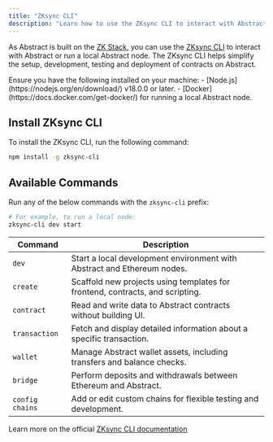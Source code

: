 ```yaml
---
title: "ZKsync CLI"
description: "Learn how to use the ZKsync CLI to interact with Abstract or a local Abstract node."
---
```


As Abstract is built on the [ZK Stack](https://docs.zksync.io/zk-stack), you can use the
[ZKsync CLI](https://docs.zksync.io/build/zksync-cli) to interact with Abstract or run a local Abstract node.
The ZKsync CLI helps simplify the setup, development, testing and deployment of contracts on Abstract.

<Accordion title="Prerequisites">
  Ensure you have the following installed on your machine:
  - [Node.js](https://nodejs.org/en/download/) v18.0.0 or later.
  - [Docker](https://docs.docker.com/get-docker/) for running a local Abstract node.
</Accordion>

## Install ZKsync CLI

To install the ZKsync CLI, run the following command:

```bash
npm install -g zksync-cli
```

## Available Commands

Run any of the below commands with the `zksync-cli` prefix:

```bash
# For example, to run a local node:
zksync-cli dev start
```

| Command           | Description                                                                              |
|-------------------|------------------------------------------------------------------------------------------|
| `dev`             | Start a local development environment with Abstract and Ethereum nodes.                  |
| `create`          | Scaffold new projects using templates for frontend, contracts, and scripting.            |
| `contract`        | Read and write data to Abstract contracts without building UI.                           |
| `transaction`     | Fetch and display detailed information about a specific transaction.                     |
| `wallet`          | Manage Abstract wallet assets, including transfers and balance checks.                   |
| `bridge`          | Perform deposits and withdrawals between Ethereum and Abstract.                          |
| `config chains`   | Add or edit custom chains for flexible testing and development.                          |


Learn more on the official [ZKsync CLI documentation](https://docs.zksync.io/build/zksync-cli)